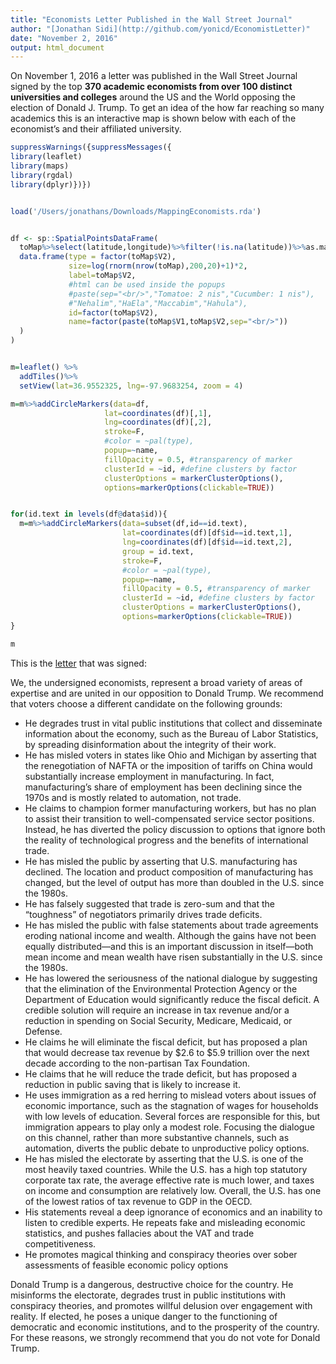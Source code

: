 ```yaml
---
title: "Economists Letter Published in the Wall Street Journal"
author: "[Jonathan Sidi](http://github.com/yonicd/EconomistLetter)"
date: "November 2, 2016"
output: html_document
---
```


On November 1, 2016 a letter was published in the Wall Street Journal signed by the top **370 academic economists from over 100 distinct universities and colleges** around the US and the World opposing the election of Donald J. Trump. To get an idea of the how far reaching so many academics this is an interactive map is shown below with each of the economist's and their affiliated university. 



```r
suppressWarnings({suppressMessages({
library(leaflet)
library(maps)
library(rgdal)
library(dplyr)})})


load('/Users/jonathans/Downloads/MappingEconomists.rda')


df <- sp::SpatialPointsDataFrame(
  toMap%>%select(latitude,longitude)%>%filter(!is.na(latitude))%>%as.matrix,
  data.frame(type = factor(toMap$V2),
             size=log(rnorm(nrow(toMap),200,20)+1)*2,
             label=toMap$V2,
             #html can be used inside the popups
             #paste(sep="<br/>","Tomatoe: 2 nis","Cucumber: 1 nis"),
             #"Nehalim","HaEla","Maccabim","Hahula"),
             id=factor(toMap$V2),
             name=factor(paste(toMap$V1,toMap$V2,sep="<br/>"))
  )
)


m=leaflet() %>%
  addTiles()%>%
  setView(lat=36.9552325, lng=-97.9683254, zoom = 4)

m=m%>%addCircleMarkers(data=df,
                     lat=coordinates(df)[,1],
                     lng=coordinates(df)[,2], 
                     stroke=F,
                     #color = ~pal(type),
                     popup=~name,
                     fillOpacity = 0.5, #transparency of marker
                     clusterId = ~id, #define clusters by factor
                     clusterOptions = markerClusterOptions(),
                     options=markerOptions(clickable=TRUE))


for(id.text in levels(df@data$id)){
  m=m%>%addCircleMarkers(data=subset(df,id==id.text),
                         lat=coordinates(df)[df$id==id.text,1],
                         lng=coordinates(df)[df$id==id.text,2], 
                         group = id.text,
                         stroke=F,
                         #color = ~pal(type),
                         popup=~name,
                         fillOpacity = 0.5, #transparency of marker
                         clusterId = ~id, #define clusters by factor
                         clusterOptions = markerClusterOptions(),
                         options=markerOptions(clickable=TRUE))
}

m
```


This is the [letter](http://www.wsj.com/public/resources/documents/EconomistLetter11012016.pdf) that was signed:

We, the undersigned economists, represent a broad variety of areas of expertise and are united in our opposition to Donald Trump. We recommend that voters choose a different candidate on the following grounds:

  - He degrades trust in vital public institutions that collect and disseminate information
about the economy, such as the Bureau of Labor Statistics, by spreading disinformation
about the integrity of their work.
  - He has misled voters in states like Ohio and Michigan by asserting that the renegotiation of NAFTA or the imposition of tariffs on China would substantially increase employment in manufacturing. In fact, manufacturing’s share of employment has been declining since the 1970s and is mostly related to automation, not trade.
  - He claims to champion former manufacturing workers, but has no plan to assist their transition to well-compensated service sector positions. Instead, he has diverted the policy discussion to options that ignore both the reality of technological progress and the benefits of international trade.
  - He has misled the public by asserting that U.S. manufacturing has declined. The location and product composition of manufacturing has changed, but the level of output has more than doubled in the U.S. since the 1980s.
  - He has falsely suggested that trade is zero-sum and that the “toughness” of negotiators primarily drives trade deficits.
  - He has misled the public with false statements about trade agreements eroding national income and wealth. Although the gains have not been equally distributed—and this is an important discussion in itself—both mean income and mean wealth have risen substantially in the U.S. since the 1980s.
  - He has lowered the seriousness of the national dialogue by suggesting that the
elimination of the Environmental Protection Agency or the Department of Education
would significantly reduce the fiscal deficit. A credible solution will require an increase in tax revenue and/or a reduction in spending on Social Security, Medicare, Medicaid, or Defense.
  - He claims he will eliminate the fiscal deficit, but has proposed a plan that would decrease tax revenue by $2.6 to $5.9 trillion over the next decade according to the non-partisan Tax Foundation.
  - He claims that he will reduce the trade deficit, but has proposed a reduction in public saving that is likely to increase it.
  - He uses immigration as a red herring to mislead voters about issues of economic
importance, such as the stagnation of wages for households with low levels of education. Several forces are responsible for this, but immigration appears to play only a modest role. Focusing the dialogue on this channel, rather than more substantive channels, such as automation, diverts the public debate to unproductive policy options.
  - He has misled the electorate by asserting that the U.S. is one of the most heavily taxed countries. While the U.S. has a high top statutory corporate tax rate, the average effective rate is much lower, and taxes on income and consumption are relatively low. Overall, the U.S. has one of the lowest ratios of tax revenue to GDP in the OECD.
  - His statements reveal a deep ignorance of economics and an inability to listen to credible experts. He repeats fake and misleading economic statistics, and pushes fallacies about the VAT and trade competitiveness.
  - He promotes magical thinking and conspiracy theories over sober assessments of feasible economic policy options 

Donald Trump is a dangerous, destructive choice for the country. He misinforms the electorate, degrades trust in public institutions with conspiracy theories, and promotes willful delusion over engagement with reality. If elected, he poses a unique danger to the functioning of democratic and economic institutions, and to the prosperity of the country. For these reasons, we strongly recommend that you do not vote for Donald Trump.